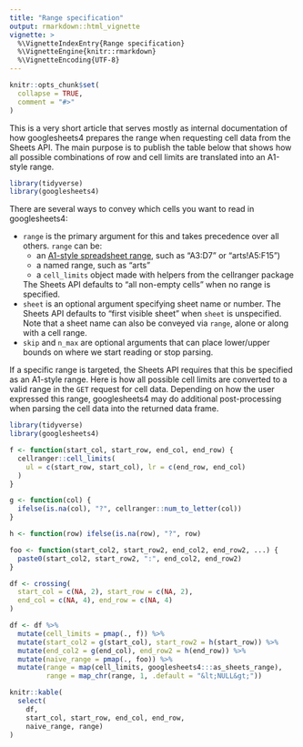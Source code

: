 ```yaml
---
title: "Range specification"
output: rmarkdown::html_vignette
vignette: >
  %\VignetteIndexEntry{Range specification}
  %\VignetteEngine{knitr::rmarkdown}
  %\VignetteEncoding{UTF-8}
---
```


```r
knitr::opts_chunk$set(
  collapse = TRUE,
  comment = "#>"
)
```

This is a very short article that serves mostly as internal documentation of how googlesheets4 prepares the range when requesting cell data from the Sheets API. The main purpose is to publish the table below that shows how all possible combinations of row and cell limits are translated into an A1-style range.

```r
library(tidyverse)
library(googlesheets4)
```

There are several ways to convey which cells you want to read in googlesheets4:

  * `range` is the primary argument for this and takes precedence over all
    others. `range` can be:
      - an [A1-style spreadsheet range](https://developers.google.com/sheets/api/guides/concepts#a1_notation),
        such as "A3:D7" or "arts!A5:F15")
      - a named range, such as "arts"
      - a `cell_limits` object made with helpers from the cellranger package
      
    The Sheets API defaults to "all non-empty cells" when no range is specified.
  * `sheet` is an optional argument specifying sheet name or number. The Sheets
    API defaults to "first visible sheet" when `sheet` is unspecified. Note that
    a sheet name can also be conveyed via `range`, alone or along with a cell
    range.
  * `skip` and `n_max` are optional arguments that can place lower/upper bounds
    on where we start reading or stop parsing.

If a specific range is targeted, the Sheets API requires that this be specified as an A1-style range. Here is how all possible cell limits are converted to a valid range in the `GET` request for cell data. Depending on how the user expressed this range, googlesheets4 may do additional post-processing when parsing the cell data into the returned data frame.

```r
library(tidyverse)
library(googlesheets4)

f <- function(start_col, start_row, end_col, end_row) {
  cellranger::cell_limits(
    ul = c(start_row, start_col), lr = c(end_row, end_col)
  )
}

g <- function(col) {
  ifelse(is.na(col), "?", cellranger::num_to_letter(col))
}

h <- function(row) ifelse(is.na(row), "?", row)

foo <- function(start_col2, start_row2, end_col2, end_row2, ...) {
  paste0(start_col2, start_row2, ":", end_col2, end_row2)
}

df <- crossing(
  start_col = c(NA, 2), start_row = c(NA, 2),
  end_col = c(NA, 4), end_row = c(NA, 4)
)

df <- df %>% 
  mutate(cell_limits = pmap(., f)) %>% 
  mutate(start_col2 = g(start_col), start_row2 = h(start_row)) %>% 
  mutate(end_col2 = g(end_col), end_row2 = h(end_row)) %>% 
  mutate(naive_range = pmap(., foo)) %>%
  mutate(range = map(cell_limits, googlesheets4:::as_sheets_range),
         range = map_chr(range, 1, .default = "&lt;NULL&gt;"))
```

```r
knitr::kable(
  select(
    df,
    start_col, start_row, end_col, end_row,
    naive_range, range)
)
```

